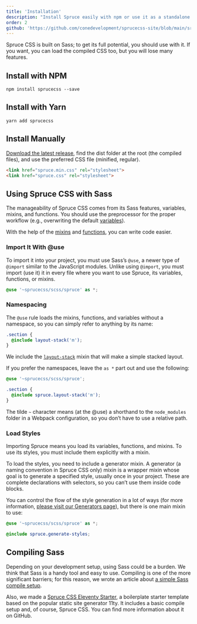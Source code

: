 ```yaml
---
title: 'Installation'
description: "Install Spruce easily with npm or use it as a standalone dependency; it's all on you."
order: 2
github: 'https://github.com/conedevelopment/sprucecss-site/blob/main/src/docs/getting-started/installation.mdx'
---
```


<p className="lead">Spruce CSS is built on Sass; to get its full potential, you should use with it. If you want, you can load the compiled CSS too, but you will lose many features.</p>

## Install with NPM

```terminal
npm install sprucecss --save
```

## Install with Yarn

```terminal
yarn add sprucecss
```

## Install Manually

[Download the latest release](https://github.com/conedevelopment/sprucecss/archive/refs/heads/main.zip), find the dist folder at the root (the compiled files), and use the preferred CSS file (minified, regular).

```html
<link href="spruce.min.css" rel="stylesheet">
<link href="spruce.css" rel="stylesheet">
```

## Using Spruce CSS with Sass

The manageability of Spruce CSS comes from its Sass features, variables, mixins, and functions. You should use the preprocessor for the proper workflow (e.g., overwriting the default [variables](/docs/sass/variables)).

With the help of the [mixins](/docs/sass/mixins) and [functions](/docs/sass/functions), you can write code easier.

### Import It With @use

To import it into your project, you must use Sass’s `@use`, a newer type of `@import` similar to the JavaScript modules. Unlike using `@import`, you must import (use it) it in every file where you want to use Spruce, its variables, functions, or mixins.

``` scss
@use '~sprucecss/scss/spruce' as *;
```

### Namespacing

The `@use` rule loads the mixins, functions, and variables without a namespace, so you can simply refer to anything by its name:

```scss
.section {
  @include layout-stack('m');
}
```

We include the <a href="/docs/sass/mixins/#layout-stack" className="code-link">`layout-stack`</a> mixin that will make a simple stacked layout.

If you prefer the namespaces, leave the `as *` part out and use the following:

```scss
@use '~sprucecss/scss/spruce';

.section {
  @include spruce.layout-stack('m');
}
```

<Notification type="info">The tilde <code>~</code> character means (at the @use) a shorthand to the <code>node_modules</code> folder in a Webpack configuration, so you don’t have to use a relative path.</Notification>

### Load Styles

Importing Spruce means you load its variables, functions, and mixins. To use its styles, you must include them explicitly with a mixin.

To load the styles, you need to include a generator mixin. A generator (a naming convention in Spruce CSS only) mixin is a wrapper mixin whose goal is to generate a specified style, usually once in your project. These are complete declarations with selectors, so you can’t use them inside code blocks.

You can control the flow of the style generation in a lot of ways (for more information, [please visit our Generators page](/docs/elements/generators)), but there is one main mixin to use:

```scss
@use '~sprucecss/scss/spruce' as *;

@include spruce.generate-styles;
```

## Compiling Sass

Depending on your development setup, using Sass could be a burden. We think that Sass is a handy tool and easy to use. Compiling is one of the more significant barriers; for this reason, we wrote an article about [a simple Sass compile setup](https://pineco.de/the-simplest-sass-compile-setup/).

Also, we made a [Spruce CSS Eleventy Starter](https://github.com/conedevelopment/sprucecss-eleventy-starter), a boilerplate  starter template based on the popular static site generator 11ty. It includes a basic compile setup and, of course, Spruce CSS. You can find more information about it on GitHub.
